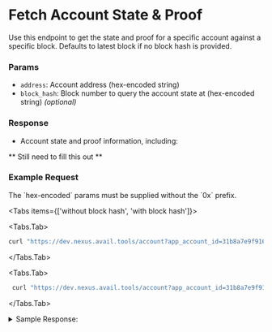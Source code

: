 
# Fetch Account State & Proof

Use this endpoint to get the state and proof for a specific account against a specific block.
Defaults to latest block if no block hash is provided.

### Params

- `address`: Account address (hex-encoded string)
- `block_hash`: Block number to query the account state at (hex-encoded string) *(optional)*

### Response

- Account state and proof information, including:

** Still need to fill this out **

### Example Request

<Callout type="info">
The `hex-encoded` params must be supplied without the `0x` prefix.
</Callout>

<Tabs items={['without block hash', 'with block hash']}>

<Tabs.Tab>
```bash
curl "https://dev.nexus.avail.tools/account?app_account_id=31b8a7e9f916616a8ed5eb471a36e018195c319600cbd3bbe726d1c96f03568d"
```
</Tabs.Tab>

<Tabs.Tab>
```bash
 curl "https://dev.nexus.avail.tools/account?app_account_id=31b8a7e9f916616a8ed5eb471a36e018195c319600cbd3bbe726d1c96f03568d&block_hash= curl "https://dev.nexus.avail.tools/account?app_account_id=31b8a7e9f916616a8ed5eb471a36e018195c319600cbd3bbe726d1c96f03568d&block_hash=21be1d236b00babc9751852be1b234a0006da45727cc79a872ed01757df36299"
```
</Tabs.Tab>

</Tabs>

<details className="border p-3 rounded-md bg-[#EFF6FF] border-[#] hover:!bg-[#EFF6FF]">
<summary> Sample Response:</summary>

```json
{"account":
{
    "statement":[3565896811,2273703815,35198193,3198801644,82397192,115698383,2665578267,2990255432],
    "state_root":[61,169,180,149,80,170,115,234,7,14,17,89,110,50,100,70,116,95,88,42,69,63,242,180,235,31,42,43,10,37,232,83],
    "start_nexus_hash":[171,210,245,184,174,12,147,96,28,20,214,127,166,137,132,247,173,51,204,227,46,8,38,99,130,78,209,21,194,66,111,93],
    "last_proof_height":125671,
    "height":503
},
"proof":[[57,138,229,89,104,184,73,25,224,115,234,5,140,226,214,164,228,52,181,68,220,138,158,124,39,17,54,68,192,74,76,210],[0,0,0,0,0,0,0,0,0,0,0,0,0,0,0,0,0,0,0,0,0,0,0,0,0,0,0,0,0,0,0,0],[0,0,0,0,0,0,0,0,0,0,0,0,0,0,0,0,0,0,0,0,0,0,0,0,0,0,0,0,0,0,0,0],[30,128,78,239,162,28,77,130,97,248,58,50,7,21,79,133,18,167,93,230,6,34,67,70,80,70,141,218,24,148,2,237],[0,0,0,0,0,0,0,0,0,0,0,0,0,0,0,0,0,0,0,0,0,0,0,0,0,0,0,0,0,0,0,0],[0,0,0,0,0,0,0,0,0,0,0,0,0,0,0,0,0,0,0,0,0,0,0,0,0,0,0,0,0,0,0,0]],
"value_hash":[232,203,75,99,182,80,156,206,78,208,244,244,146,103,99,40,48,197,79,114,68,19,167,95,209,50,51,152,178,3,225,116],
"nexus_header":{
    "parent_hash":[45,148,7,11,7,98,81,171,115,76,113,205,71,107,233,70,134,56,168,8,66,119,195,191,41,12,20,29,215,196,253,78],
    "prev_state_root":[172,116,232,187,231,149,109,191,98,93,222,199,59,197,230,134,178,175,223,13,51,75,136,250,169,223,215,161,186,249,241,90],
    "state_root":[172,116,232,187,231,149,109,191,98,93,222,199,59,197,230,134,175,223,13,51,75,136,250,169,223,215,161,186,249,241,90],
    "tx_root":[110,52,11,156,255,179,122,152,156,165,68,230,187,120,10,44,120,144,29,63,179,55,56,118,133,17,163,6,23,175,160,29],
    "avail_header_hash":[117,248,152,157,8,59,189,41,217,215,157,159,122,168,255,150,131,171,219,97,31,187,248,131,194,146,146,83,37,26,255,20],
    "number":144266
    },
"account_encoded":"d48b446b8785f787021914f1bea9d6ec04e9480806e56acf9ee17f1bb23bad483da9b49550aa73ea070e11596e326446745f582a453ff2b4eb1f2a2b0a25e853abd2f5b8ae0c93601c14d67fa68984f7ad33cce32e082663824ed115c2426f5d000000000000000000000000000000000000000000000000000000000001eae700000000000000000000000000000000000000000000000000000000000001f7",
"proof_hex":["398ae55968b84919e073ea058ce2d6a4e434b544dc8a9e7c27113644c04a4cd2","0000000000000000000000000000000000000000000000000000000000000000","0000000000000000000000000000000000000000000000000000000000000000","1e804eefa21c4d8261f83a3207154f8512a75de60622434650468dda189402ed","0000000000000000000000000000000000000000000000000000000000000000","0000000000000000000000000000000000000000000000000000000000000000"],
"value_hash_hex":"e8cb4b63b6509cce4ed0f4f49267632830c54f724413a75fd1323398b203e174",
"nexus_state_root_hex":"ac74e8bbe7956dbf625ddec73bc5e686b2afdf0d334b88faa9dfd7a1baf9f15a"}
```

</details>
